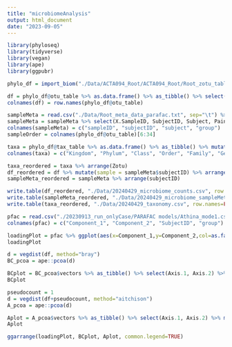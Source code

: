 ```yaml
---
title: "microbiomeAnalysis"
output: html_document
date: "2023-09-05"
---
```


```r
library(phyloseq)
library(tidyverse)
library(vegan)
library(ape)
library(ggpubr)
```

```r
phylo_df = import_biom("./Data/ACTA094_Root/ACTA094_Root/Root_zotu_table_sorted.biom")

df = phylo_df@otu_table %>% as.data.frame() %>% as_tibble() %>% select(all_of(starts_with("S"))) %>% t() %>% as_tibble()
colnames(df) = row.names(phylo_df@otu_table)

sampleMeta = read.csv("./Data/Root_meta_data_parafac.txt", sep="\t") %>% as_tibble()
sampleMeta = sampleMeta %>% select(X.SampleID, SubjectID, Subject, PainS_NopainA)
colnames(sampleMeta) = c("sampleID", "subjectID", "subject", "group")
sampleOrder = colnames(phylo_df@otu_table)[6:34]

taxa = phylo_df@tax_table %>% as.data.frame() %>% as_tibble() %>% mutate(Zotu = row.names(phylo_df@tax_table))
colnames(taxa) = c("Kingdom", "Phylum", "Class", "Order", "Family", "Genus", "Species", "Zotu")
```

```r
taxa_reordered = taxa %>% arrange(Zotu)
df_reordered = df %>% mutate(sample = sampleMeta$subjectID) %>% arrange(sample) %>% select(-sample) %>% select(taxa_reordered$Zotu)
sampleMeta_reordered = sampleMeta %>% arrange(subjectID)

write.table(df_reordered, "./Data/20240429_microbiome_counts.csv", row.names=FALSE, col.names=FALSE)
write.table(sampleMeta_reordered, "./Data/20240429_microbiome_sampleMeta.csv", row.names=FALSE, col.names=FALSE)
write.table(taxa_reordered, "./Data/20240429_taxonomy.csv", row.names=FALSE, col.names=FALSE)
```

```r
pfac = read.csv("./20230913_run_onlyCase/PARAFAC models/Athina_mode1.csv", header=FALSE) %>% as_tibble()
colnames(pfac) = c("Component_1", "Component_2", "SubjectID", "group")

loadingPlot = pfac %>% ggplot(aes(x=Component_1,y=Component_2,col=as.factor(group))) + geom_point()
loadingPlot
```

```r
d = vegdist(df, method="bray")
BC_pcoa = ape::pcoa(d)

BCplot = BC_pcoa$vectors %>% as_tibble() %>% select(Axis.1, Axis.2) %>% mutate(sampleID = sampleOrder) %>% left_join(sampleMeta) %>% ggplot(aes(x=Axis.1,y=Axis.2,col=as.factor(group))) + geom_point()
BCplot
```

```r
pseudocount = 1
d = vegdist(df+pseudocount, method="aitchison")
A_pcoa = ape::pcoa(d)

Aplot = A_pcoa$vectors %>% as_tibble() %>% select(Axis.1, Axis.2) %>% mutate(sampleID = sampleOrder) %>% left_join(sampleMeta) %>% ggplot(aes(x=Axis.1,y=Axis.2,col=as.factor(group))) + geom_point()
Aplot
```

```r
ggarrange(loadingPlot, BCplot, Aplot, common.legend=TRUE)
```
